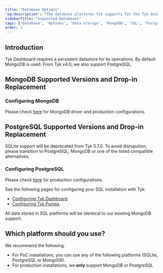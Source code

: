 ```yaml
---
title: "Database Options"
'og:description': "The database platforms Tyk supports for the Tyk Dashboard"
sidebarTitle: "Supported Databases"
tags: ['Database', 'Options', 'Data storage', 'MongoDB', 'SQL', 'PostgreSQL', 'Dashboard']
order: 2
---
```



## Introduction
Tyk Dashboard requires a persistent datastore for its operations. By default MongoDB is used. From Tyk v4.0, we also support PostgreSQL. 

## MongoDB Supported Versions and Drop-in Replacement

<MongodbVersionsInclude/>

### Configuring MongoDB

Please check [here](/5.6/planning-for-production/database-settings/mongodb.md) for MongoDB driver and production configurations.

## PostgreSQL Supported Versions and Drop-in Replacement

<SqlVersionsInclude/>


<Note>
SQLite support will be deprecated from Tyk 5.7.0. To avoid disrupution, please transition to PostgreSQL, MongoDB or one of the listed compatible alternatives.
</Note>


### Configuring PostgreSQL

Please check [here](/5.6/planning-for-production/database-settings/postgresql.md) for production configurations.

See the following pages for configuring your SQL installation with Tyk:

* [Configuring Tyk Dashboard](/5.6/content/planning-for-production/database-settings/postgresql.md)
* [Configuring Tyk Pumps](/5.6/content/planning-for-production/database-settings/postgresql.md)

All data stored in SQL platforms will be identical to our existing MongoDB support.

## Which platform should you use?

We recommend the following:

* For PoC installations, you can use any of the following platforms (SQLite, PostgreSQL or MongoDB).
* For production installations, we **only** support MongoDB or PostgreSQL

